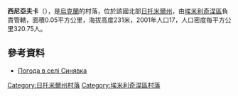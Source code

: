 {{coord|50|40|32|N|28|15|0|E|scale:30000|display=title}}

'''西尼亞夫卡'''（{{lang-uk|Синявка}}），是[[烏克蘭|烏克蘭]]的村落，位於該國北部[[日托米爾州|日托米爾州]]，由[[埃米利奇涅區|埃米利奇涅區]]負責管轄，面積0.05平方公里，海拔高度231米，2001年人口17，人口密度每平方公里320.75人。

==參考資料==
* [http://weather.in.ua/ua/zhitomirskaja/23851 Погода в селі Синявка] {{Wayback|url=http://weather.in.ua/ua/zhitomirskaja/23851 |date=20160305214504 }}

{{DEFAULTSORT:Синявка}}
[[Category:日托米爾州村落|Category:日托米爾州村落]]
[[Category:埃米利奇涅區村落|Category:埃米利奇涅區村落]]


{{Zhytomyr-geo-stub}}